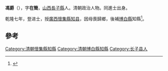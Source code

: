 '''馮爵'''（{{bd|?||?|}}），字'''在簡'''，[[山西|山西]][[長子縣|長子縣]]人。清朝政治人物。同進士出身。

乾隆七年，登进士，授[[廣西|廣西]][[懷集縣|懷集縣]][[知县|知县]]，因母喪歸鄉，後補[[博白縣|博白縣]]知縣<ref>{{cite news|title=长子县进士名录|url=http://www.dfz.changzhi.gov.cn/960rn.jsp?urltype=news.NewsContentUrl&wbnewsid=232113&wbtreeid=21514|accessdate=2013-08-13|newspaper=长治市情网|deadurl=yes|archiveurl=https://web.archive.org/web/20130819035751/http://www.dfz.changzhi.gov.cn/960rn.jsp?urltype=news.NewsContentUrl&wbnewsid=232113&wbtreeid=21514|archivedate=2013-08-19}}</ref>。

==參考==
{{Reflist}}
{{清朝人物小作品}}
{{乾隆七年壬戌科殿試金榜}}
{{DEFAULTSORT:Feng馮}}
[[Category:清朝懷集縣知縣|Category:清朝懷集縣知縣]]
[[Category:清朝博白縣知縣|Category:清朝博白縣知縣]]
[[Category:长子县人|Category:长子县人]]